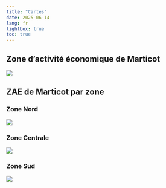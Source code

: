 ```yaml
---
title: "Cartes"
date: 2025-06-14
lang: fr
lightbox: true
toc: true
---
```


## Zone d'activité économique de Marticot
![](images/zae_marticot.png){.lightbox}

::: {.callout-tip collapse="true" icon="false"}
## ZAE de Marticot par zone
<div style="margin-top: 10px;"></div>

### Zone Nord
![](images/zae_marticot_entreprise.png){.lightbox}

### Zone Centrale
![](images/zae_marticot_entreprise_2.png){.lightbox}

### Zone Sud
![](images/zae_marticot_entreprise_3.png){.lightbox}

:::



